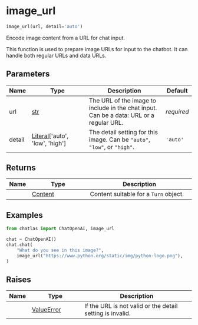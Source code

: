 # image_url { #chatlas.image_url }

```python
image_url(url, detail='auto')
```

Encode image content from a URL for chat input.

This function is used to prepare image URLs for input to the chatbot. It can
handle both regular URLs and data URLs.

## Parameters {.doc-section .doc-section-parameters}

| Name   | Type                                                       | Description                                                                             | Default    |
|--------|------------------------------------------------------------|-----------------------------------------------------------------------------------------|------------|
| url    | [str](`str`)                                               | The URL of the image to include in the chat input. Can be a data: URL or a regular URL. | _required_ |
| detail | [Literal](`typing.Literal`)\[\'auto\', \'low\', \'high\'\] | The detail setting for this image. Can be `"auto"`, `"low"`, or `"high"`.               | `'auto'`   |

## Returns {.doc-section .doc-section-returns}

| Name   | Type                 | Description                           |
|--------|----------------------|---------------------------------------|
|        | [Content](`Content`) | Content suitable for a `Turn` object. |

## Examples {.doc-section .doc-section-examples}

```python
from chatlas import ChatOpenAI, image_url

chat = ChatOpenAI()
chat.chat(
    "What do you see in this image?",
    image_url("https://www.python.org/static/img/python-logo.png"),
)
```

## Raises {.doc-section .doc-section-raises}

| Name   | Type                       | Description                                               |
|--------|----------------------------|-----------------------------------------------------------|
|        | [ValueError](`ValueError`) | If the URL is not valid or the detail setting is invalid. |